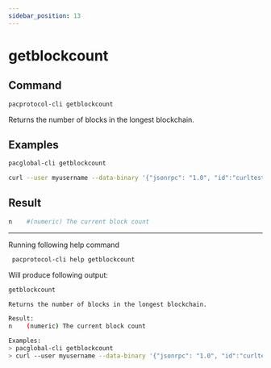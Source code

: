 ```yaml
---
sidebar_position: 13
---
```


# getblockcount
## Command

```bash
pacprotocol-cli getblockcount
```

Returns the number of blocks in the longest blockchain.



## Examples
```bash
pacglobal-cli getblockcount 
```

```bash
curl --user myusername --data-binary '{"jsonrpc": "1.0", "id":"curltest", "method": "getblockcount", "params": [] }' -H 'content-type: text/plain;' http://127.0.0.1:1111/
```


## Result
```bash
n    #(numeric) The current block count
```


___

Running following help command
```bash
 pacprotocol-cli help getblockcount
```
Will produce following output:


```bash
getblockcount

Returns the number of blocks in the longest blockchain.

Result:
n    (numeric) The current block count

Examples:
> pacglobal-cli getblockcount 
> curl --user myusername --data-binary '{"jsonrpc": "1.0", "id":"curltest", "method": "getblockcount", "params": [] }' -H 'content-type: text/plain;' http://127.0.0.1:1111/

```


